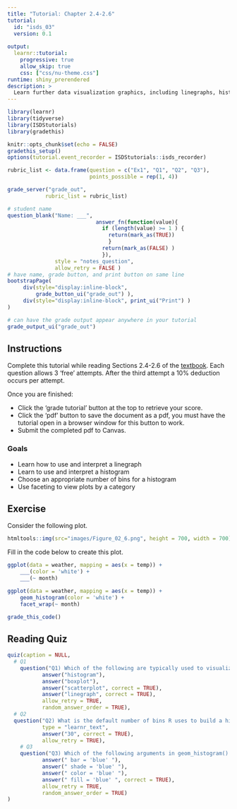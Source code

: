```yaml
---
title: "Tutorial: Chapter 2.4-2.6"
tutorial:
  id: "isds_03"
  version: 0.1
  
output:
  learnr::tutorial:
    progressive: true
    allow_skip: true
    css: ["css/nu-theme.css"]
runtime: shiny_prerendered
description: >
  Learn further data visualization graphics, including linegraphs, histograms, and faceting.
---
```


```r
library(learnr)
library(tidyverse)
library(ISDStutorials)
library(gradethis)

knitr::opts_chunk$set(echo = FALSE)
gradethis_setup()
options(tutorial.event_recorder = ISDStutorials::isds_recorder)
```


```r
rubric_list <- data.frame(question = c("Ex1", "Q1", "Q2", "Q3"),
                          points_possible = rep(1, 4))

grade_server("grade_out", 
            rubric_list = rubric_list)
```


```r
# student name
question_blank("Name: ___",
                            answer_fn(function(value){
                              if (length(value) >= 1 ) {
                                return(mark_as(TRUE))
                                }
                              return(mark_as(FALSE) )
                              }),
               style = "notes_question",
               allow_retry = FALSE )
# have name, grade button, and print button on same line
bootstrapPage(
     div(style="display:inline-block",
         grade_button_ui("grade_out") ),
     div(style="display:inline-block", print_ui("Print") )
)

# can have the grade output appear anywhere in your tutorial
grade_output_ui("grade_out")
```

## Instructions

Complete this tutorial while reading Sections 2.4-2.6 of the [textbook](https://nustat.github.io/intro-stat-ds/2-viz.html#linegraphs). Each question allows 3 'free' attempts. After the third attempt a 10% deduction occurs per attempt.

Once you are finished:

-   Click the 'grade tutorial' button at the top to retrieve your score.
-   Click the 'pdf' button to save the document as a pdf, you must have the tutorial open in a browser window for this button to work.
-   Submit the completed pdf to Canvas.


### Goals

- Learn how to use and interpret a linegraph
- Learn to use and interpret a histogram
- Choose an appropriate number of bins for a histogram
- Use faceting to view plots by a category

## Exercise

Consider the following plot.

```r
htmltools::img(src="images/Figure_02_6.png", height = 700, width = 700)
```

Fill in the code below to create this plot.

```r
ggplot(data = weather, mapping = aes(x = temp)) +
    ___(color = 'white') +
    ___(~ month)
```

```r
ggplot(data = weather, mapping = aes(x = temp)) +
    geom_histogram(color = 'white') +
    facet_wrap(~ month)
```

```r
grade_this_code()
```

## Reading Quiz

```r
quiz(caption = NULL,
  # Q1
    question("Q1) Which of the following are typically used to visualize the relationship between two numeric variables? Select all that apply.",
           answer("histogram"),
           answer("boxplot"),
           answer("scatterplot", correct = TRUE),
           answer("linegraph", correct = TRUE),
           allow_retry = TRUE,
           random_answer_order = TRUE), 
  # Q2
  question("Q2) What is the default number of bins R uses to build a histogram?", 
           type = "learnr_text",
           answer("30", correct = TRUE),
           allow_retry = TRUE),
    # Q3
    question("Q3) Which of the following arguments in geom_histogram() will make the inside (as opposed to the outline) of the bars blue?",
           answer(" bar = 'blue' "),
           answer(" shade = 'blue' "),
           answer(" color = 'blue' "),
           answer(" fill = 'blue' ", correct = TRUE),
           allow_retry = TRUE,
           random_answer_order = TRUE)
) 

```
